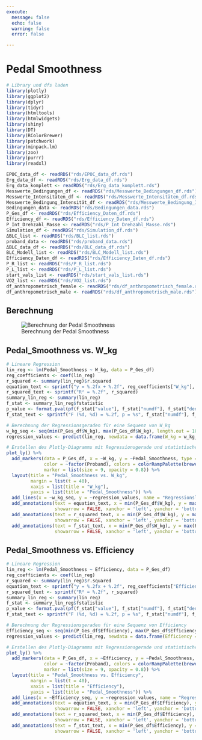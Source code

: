 ```yaml
---
execute:
  message: false
  echo: false
  warning: false
  error: false

---
```


# Pedal Smoothness {.tabset}


```r
# Library und dfs laden
library(plotly)
library(ggplot2)
library(dplyr)
library(tidyr)
library(htmltools)
library(htmlwidgets)
library(shiny)
library(DT)
library(RColorBrewer)
library(patchwork)
library(minpack.lm)
library(zoo)
library(purrr)
library(readxl)

EPOC_data_df <- readRDS("rds/EPOC_data_df.rds")
Erg_data_df <- readRDS("rds/Erg_data_df.rds")
Erg_data_komplett <- readRDS("rds/Erg_data_komplett.rds")
Messwerte_Bedingungen_df <- readRDS("rds/Messwerte_Bedingungen_df.rds")
Messwerte_Intensitäten_df <- readRDS("rds/Messwerte_Intensitäten_df.rds")
Messwerte_Bedingung_Intensität_df <- readRDS("rds/Messwerte_Bedingung_Intensität_df.rds")
Bedingungen_data <- readRDS("rds/Bedingungen_data.rds")
P_Ges_df <- readRDS("rds/Efficiency_Daten_df.rds")
Efficiency_df <- readRDS("rds/Efficiency_Daten_df.rds")
P_Int_Drehzahl_Masse <- readRDS("rds/P_Int_Drehzahl_Masse.rds")
Simulation_df <- readRDS("rds/Simulation_df.rds")
ΔBLC_list <- readRDS("rds/BLC_list.rds")
proband_data <- readRDS("rds/proband_data.rds")
ΔBLC_data_df <- readRDS("rds/BLC_data_df.rds")
BLC_Modell_list <- readRDS("rds/BLC_Modell_list.rds")
Efficiency_Daten_df <- readRDS("rds/Efficiency_Daten_df.rds")
P_R_list <- readRDS("rds/P_R_list.rds")
P_L_list <- readRDS("rds/P_L_list.rds")
start_vals_list <- readRDS("rds/start_vals_list.rds")
VO2_list <- readRDS("rds/VO2_list.rds")
df_anthropometrisch_female <- readRDS("rds/df_anthropometrisch_female.rds")
df_anthropometrisch_male <- readRDS("rds/df_anthropometrisch_male.rds")
```


## Berechnung

![Berechnung der Pedal Smoothness](images/Pedal_Smoothness.png)

## Pedal_Smoothness vs. W_kg

```r
# Lineare Regression
lin_reg <- lm(Pedal_Smoothness ~ W_kg, data = P_Ges_df)
reg_coefficients <- coef(lin_reg)
r_squared <- summary(lin_reg)$r.squared
equation_text <- sprintf("y = %.2fx + %.2f", reg_coefficients["W_kg"], reg_coefficients["(Intercept)"])
r_squared_text <- sprintf("R² = %.2f", r_squared)
summary_lin_reg <- summary(lin_reg)
f_stat <- summary_lin_reg$fstatistic
p_value <- format.pval(pf(f_stat["value"], f_stat["numdf"], f_stat["dendf"], lower.tail = FALSE), digits = 4)
f_stat_text <- sprintf("F (%d, %d) = %.2f, p = %s", f_stat["numdf"], f_stat["dendf"], f_stat["value"], p_value)

# Berechnung der Regressionsgeraden für eine Sequenz von W_kg
w_kg_seq <- seq(min(P_Ges_df$W_kg), max(P_Ges_df$W_kg), length.out = 100)
regression_values <- predict(lin_reg, newdata = data.frame(W_kg = w_kg_seq))

# Erstellen des Plotly-Diagramms mit Regressionsgerade und statistischen Informationen + ColorBrewer
plot_ly() %>%
  add_markers(data = P_Ges_df, x = ~W_kg, y = ~Pedal_Smoothness, type = 'scatter', mode = 'markers',
              color = ~factor(Proband), colors = colorRampPalette(brewer.pal(10,"Spectral"))(20),
              marker = list(size = 9, opacity = 0.8)) %>%
  layout(title = "Pedal_Smoothness vs. W_kg",
         margin = list(t = 40), 
         xaxis = list(title = "W_kg"),
         yaxis = list(title = "Pedal_Smoothness")) %>%
  add_lines(x = ~w_kg_seq, y = ~regression_values, name = "Regressionslinie", line = list(color = 'darkgrey', width = 2)) %>%
  add_annotations(text = equation_text, x = min(P_Ges_df$W_kg), y = max(P_Ges_df$Pedal_Smoothness), 
                  showarrow = FALSE, xanchor = 'left', yanchor = 'bottom') %>%
  add_annotations(text = r_squared_text, x = min(P_Ges_df$W_kg), y = max(P_Ges_df$Pedal_Smoothness) * 0.98, 
                  showarrow = FALSE, xanchor = 'left', yanchor = 'bottom') %>%
  add_annotations(text = f_stat_text, x = min(P_Ges_df$W_kg), y = max(P_Ges_df$Pedal_Smoothness) * 0.96, 
                  showarrow = FALSE, xanchor = 'left', yanchor = 'bottom')
```

## Pedal_Smoothness vs. Efficiency

```r
# Lineare Regression
lin_reg <- lm(Pedal_Smoothness ~ Efficiency, data = P_Ges_df)
reg_coefficients <- coef(lin_reg)
r_squared <- summary(lin_reg)$r.squared
equation_text <- sprintf("y = %.2fx + %.2f", reg_coefficients["Efficiency"], reg_coefficients["(Intercept)"])
r_squared_text <- sprintf("R² = %.2f", r_squared)
summary_lin_reg <- summary(lin_reg)
f_stat <- summary_lin_reg$fstatistic
p_value <- format.pval(pf(f_stat["value"], f_stat["numdf"], f_stat["dendf"], lower.tail = FALSE), digits = 4)
f_stat_text <- sprintf("F (%d, %d) = %.2f, p = %s", f_stat["numdf"], f_stat["dendf"], f_stat["value"], p_value)

# Berechnung der Regressionsgeraden für eine Sequenz von Efficiency
Efficiency_seq <- seq(min(P_Ges_df$Efficiency), max(P_Ges_df$Efficiency), length.out = 100)
regression_values <- predict(lin_reg, newdata = data.frame(Efficiency = Efficiency_seq))

# Erstellen des Plotly-Diagramms mit Regressionsgerade und statistischen Informationen + ColorBrewer
plot_ly() %>%
  add_markers(data = P_Ges_df, x = ~Efficiency, y = ~Pedal_Smoothness, type = 'scatter', mode = 'markers',
              color = ~factor(Proband), colors = colorRampPalette(brewer.pal(10,"Spectral"))(20),
              marker = list(size = 9, opacity = 0.8)) %>%
  layout(title = "Pedal_Smoothness vs. Efficiency",
         margin = list(t = 40), 
         xaxis = list(title = "Efficiency"),
         yaxis = list(title = "Pedal_Smoothness")) %>%
  add_lines(x = ~Efficiency_seq, y = ~regression_values, name = "Regressionslinie", line = list(color = 'darkgrey', width = 2)) %>%
  add_annotations(text = equation_text, x = min(P_Ges_df$Efficiency), y = max(P_Ges_df$Pedal_Smoothness), 
                  showarrow = FALSE, xanchor = 'left', yanchor = 'bottom') %>%
  add_annotations(text = r_squared_text, x = min(P_Ges_df$Efficiency), y = max(P_Ges_df$Pedal_Smoothness) * 0.98, 
                  showarrow = FALSE, xanchor = 'left', yanchor = 'bottom') %>%
  add_annotations(text = f_stat_text, x = min(P_Ges_df$Efficiency), y = max(P_Ges_df$Pedal_Smoothness) * 0.96, 
                  showarrow = FALSE, xanchor = 'left', yanchor = 'bottom')
```